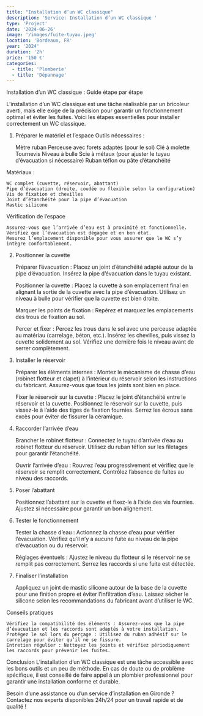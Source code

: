 ```yaml
---
title: "Installation d’un WC classique"
description: 'Service: Installation d’un WC classique '
type: 'Project'
date: '2024-06-26'
image: '/images/fuite-tuyau.jpeg'
location: 'Bordeaux, FR'
year: '2024'
duration: '2h'
price: '150 €'
categories:
  - title: 'Plomberie'
  - title: 'Dépannage'
---
```


Installation d’un WC classique : Guide étape par étape

L’installation d’un WC classique est une tâche réalisable par un bricoleur averti, mais elle exige de la précision pour garantir un fonctionnement optimal et éviter les fuites. Voici les étapes essentielles pour installer correctement un WC classique.
1. Préparer le matériel et l’espace
Outils nécessaires :

    Mètre ruban
    Perceuse avec forets adaptés (pour le sol)
    Clé à molette
    Tournevis
    Niveau à bulle
    Scie à métaux (pour ajuster le tuyau d’évacuation si nécessaire)
    Ruban téflon ou pâte d’étanchéité

Matériaux :

    WC complet (cuvette, réservoir, abattant)
    Pipe d’évacuation (droite, coudée ou flexible selon la configuration)
    Vis de fixation et chevilles
    Joint d’étanchéité pour la pipe d’évacuation
    Mastic silicone

Vérification de l’espace

    Assurez-vous que l’arrivée d’eau est à proximité et fonctionnelle.
    Vérifiez que l’évacuation est dégagée et en bon état.
    Mesurez l’emplacement disponible pour vous assurer que le WC s’y intègre confortablement.

2. Positionner la cuvette

    Préparer l’évacuation :
        Placez un joint d’étanchéité adapté autour de la pipe d’évacuation.
        Insérez la pipe d’évacuation dans le tuyau existant.

    Positionner la cuvette :
        Placez la cuvette à son emplacement final en alignant la sortie de la cuvette avec la pipe d’évacuation.
        Utilisez un niveau à bulle pour vérifier que la cuvette est bien droite.

    Marquer les points de fixation :
        Repérez et marquez les emplacements des trous de fixation au sol.

    Percer et fixer :
        Percez les trous dans le sol avec une perceuse adaptée au matériau (carrelage, béton, etc.).
        Insérez les chevilles, puis vissez la cuvette solidement au sol.
        Vérifiez une dernière fois le niveau avant de serrer complètement.

3. Installer le réservoir

    Préparer les éléments internes :
        Montez le mécanisme de chasse d’eau (robinet flotteur et clapet) à l’intérieur du réservoir selon les instructions du fabricant.
        Assurez-vous que tous les joints sont bien en place.

    Fixer le réservoir sur la cuvette :
        Placez le joint d’étanchéité entre le réservoir et la cuvette.
        Positionnez le réservoir sur la cuvette, puis vissez-le à l’aide des tiges de fixation fournies.
        Serrez les écrous sans excès pour éviter de fissurer la céramique.

4. Raccorder l’arrivée d’eau

    Brancher le robinet flotteur :
        Connectez le tuyau d’arrivée d’eau au robinet flotteur du réservoir.
        Utilisez du ruban téflon sur les filetages pour garantir l’étanchéité.

    Ouvrir l’arrivée d’eau :
        Rouvrez l’eau progressivement et vérifiez que le réservoir se remplit correctement.
        Contrôlez l’absence de fuites au niveau des raccords.

5. Poser l’abattant

    Positionnez l’abattant sur la cuvette et fixez-le à l’aide des vis fournies.
    Ajustez si nécessaire pour garantir un bon alignement.

6. Tester le fonctionnement

    Tester la chasse d’eau :
        Actionnez la chasse d’eau pour vérifier l’évacuation.
        Vérifiez qu’il n’y a aucune fuite au niveau de la pipe d’évacuation ou du réservoir.

    Réglages éventuels :
        Ajustez le niveau du flotteur si le réservoir ne se remplit pas correctement.
        Serrez les raccords si une fuite est détectée.

7. Finaliser l’installation

    Appliquez un joint de mastic silicone autour de la base de la cuvette pour une finition propre et éviter l’infiltration d’eau.
    Laissez sécher le silicone selon les recommandations du fabricant avant d’utiliser le WC.

Conseils pratiques

    Vérifiez la compatibilité des éléments : Assurez-vous que la pipe d’évacuation et les raccords sont adaptés à votre installation.
    Protégez le sol lors du perçage : Utilisez du ruban adhésif sur le carrelage pour éviter qu’il ne se fissure.
    Entretien régulier : Nettoyez les joints et vérifiez périodiquement les raccords pour prévenir les fuites.

Conclusion
L’installation d’un WC classique est une tâche accessible avec les bons outils et un peu de méthode. En cas de doute ou de problème spécifique, il est conseillé de faire appel à un plombier professionnel pour garantir une installation conforme et durable.

Besoin d’une assistance ou d’un service d’installation en Gironde ? Contactez nos experts disponibles 24h/24 pour un travail rapide et de qualité !